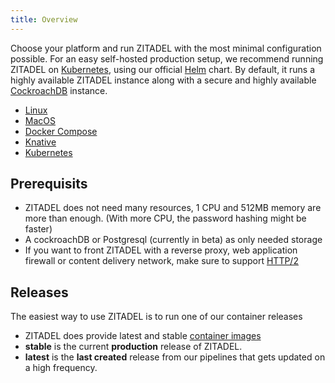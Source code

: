 ```yaml
---
title: Overview
---
```


Choose your platform and run ZITADEL with the most minimal configuration possible.
For an easy self-hosted production setup, we recommend running ZITADEL on [Kubernetes](https://kubernetes.io/docs/home/), using our official [Helm](https://helm.sh/docs/) chart.
By default, it runs a highly available ZITADEL instance along with a secure and highly available [CockroachDB](https://www.cockroachlabs.com/docs/stable/) instance.

- [Linux](./linux)
- [MacOS](./macos)
- [Docker Compose](./compose)
- [Knative](./knative)
- [Kubernetes](./kubernetes)

## Prerequisits

- ZITADEL does not need many resources, 1 CPU and 512MB memory are more than enough. (With more CPU, the password hashing might be faster)
- A cockroachDB or Postgresql (currently in beta) as only needed storage
- If you want to front ZITADEL with a reverse proxy, web application firewall or content delivery network, make sure to support [HTTP/2](../manage/self-hosted/http2)


## Releases

The easiest way to use ZITADEL is to run one of our container releases

- ZITADEL does provide latest and stable [container images](https://github.com/zitadel/zitadel/pkgs/container/zitadel)
- **stable** is the current **production** release of ZITADEL.
- **latest** is the **last created** release from our pipelines that gets updated on a high frequency.